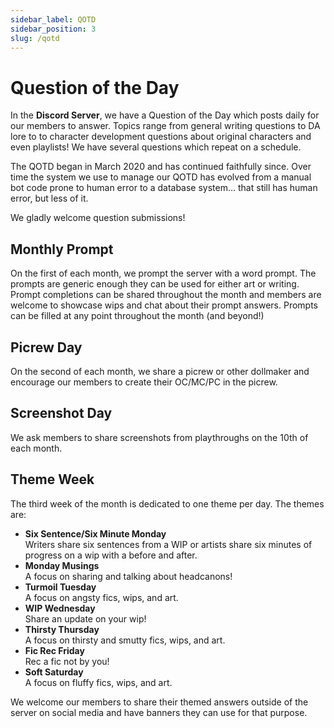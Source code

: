 ```yaml
---
sidebar_label: QOTD
sidebar_position: 3
slug: /qotd
---
```


# Question of the Day

In the **Discord Server**, we have a Question of the Day which posts daily for
our members to answer. Topics range from general writing questions to DA lore to
to character development questions about original characters and even playlists!
We have several questions which repeat on a schedule.

The QOTD began in March 2020 and has continued faithfully since. Over time the
system we use to manage our QOTD has evolved from a manual bot code prone to
human error to a database system... that still has human error, but less of it.

We gladly welcome question submissions!

## Monthly Prompt

On the first of each month, we prompt the server with a word prompt. The prompts
are generic enough they can be used for either art or writing. Prompt
completions can be shared throughout the month and members are welcome to
showcase wips and chat about their prompt answers. Prompts can be filled at any
point throughout the month (and beyond!)

## Picrew Day

On the second of each month, we share a picrew or other dollmaker and encourage
our members to create their OC/MC/PC in the picrew.

## Screenshot Day

We ask members to share screenshots from playthroughs on the 10th of each month.

## Theme Week

The third week of the month is dedicated to one theme per day. The themes are:

- **Six Sentence/Six Minute Monday**<br /> Writers share six sentences from a
  WIP or artists share six minutes of progress on a wip with a before and after.
- **Monday Musings**<br /> A focus on sharing and talking about headcanons!
- **Turmoil Tuesday**<br /> A focus on angsty fics, wips, and art.
- **WIP Wednesday**<br /> Share an update on your wip!
- **Thirsty Thursday**<br /> A focus on thirsty and smutty fics, wips, and art.
- **Fic Rec Friday**<br /> Rec a fic not by you!
- **Soft Saturday**<br /> A focus on fluffy fics, wips, and art.

We welcome our members to share their themed answers outside of the server on
social media and have banners they can use for that purpose.
